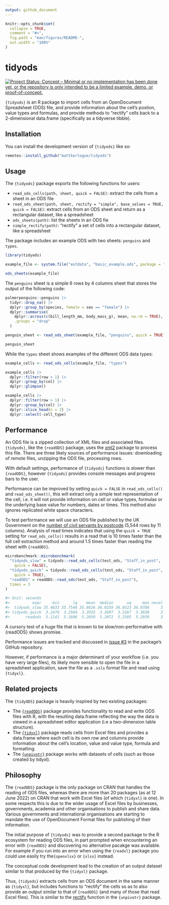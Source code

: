 ```yaml
---
output: github_document
---
```


<!-- README.md is generated from README.Rmd. Please edit that file -->

```r
knitr::opts_chunk$set(
  collapse = TRUE,
  comment = "#>",
  fig.path = "man/figures/README-",
  out.width = "100%"
)
```

# tidyods

<!-- badges: start -->
[![Project Status: Concept – Minimal or no implementation has been done yet, or the repository is only intended to be a limited example, demo, or proof-of-concept.](https://www.repostatus.org/badges/latest/concept.svg)](https://www.repostatus.org/#concept)
<!-- badges: end -->

`{tidyods}` is an R package to import cells from an OpenDocument Spreadsheet 
(ODS) file, and provide information about the cell's postion, value types and 
formulas, and provide methods to "rectify" cells back to a 2-dimensional 
data.frame (specifically as a tidyverse tibble).

## Installation

You can install the development version of `{tidyods}` like so:

``` r
remotes::install_github("mattkerlogue/tidyods")
```

## Usage
The `{tidyods}` package exports the following functions for users:

- `read_ods_cells(path, sheet, quick = FALSE)`: extract the cells from a sheet 
  in an ODS file
- `read_ods_sheet(path, sheet, rectify = "simple", base_values = TRUE, quick = FALSE)`: 
  extract cells from an ODS sheet and return as a rectangular dataset, like a 
  spreadsheet
- `ods_sheets(path)`: list the sheets in an ODS fie
- `simple_rectify(path)`: "rectify" a set of cells into a rectangular dataset, 
  like a spreadsheet

The package includes an example ODS with two sheets: `penguins` and `types`.

```r
library(tidyods)

example_file <- system.file("extdata", "basic_example.ods", package = "tidyods")

ods_sheets(example_file)
```

The `penguins` sheet is a simple 6 rows by 4 columns sheet that stores the 
output of the following code:

```r
palmerpenguins::penguins |>
  tidyr::drop_na() |>
  dplyr::group_by(species, female = sex == "female") |>
  dplyr::summarise(
    dplyr::across(c(bill_length_mm, body_mass_g), mean, na.rm = TRUE),
    .groups = "drop"
  )
```

```r
penguin_sheet <- read_ods_sheet(example_file, "penguins", quick = TRUE)

penguin_sheet
```

While the `types` sheet shows examples of the different ODS data types:
```r
example_cells <- read_ods_cells(example_file, "types")

example_cells |> 
  dplyr::filter(row > 1) |>
  dplyr::group_by(col) |>
  dplyr::glimpse()

example_cells |>
  dplyr::filter(row > 1) |>
  dplyr::group_by(col) |>
  dplyr::slice_head(n = 2) |>
  dplyr::select(-cell_type)
```

## Performance
An ODS file is a zipped collection of XML files and associated files. 
`{tidyods}`, like the `{readODS}` package, uses the [xml2](https://xml2.r-lib.org) 
package to process this file. There are three likely sources of performance 
issues: downloading of remote files, unzipping the ODS file, processing rows.

With default settings, performance of `{tidyods}` functions is slower than 
`{readODS}`, however `{tidyods}` provides console messages and progress bars to
the user.

Performance can be improved by setting `quick = FALSE` in `read_ods_cells()` 
and `read_ods_sheet()`, this will extract only a simple text representation of 
the cell, i.e. it will not provide information on cell or value types, formulas 
or the underlying base value for numbers, dates or times. This method also 
ignores replicated white space characters.

To test performance we will use an ODS file published by the UK Government on the
[number of civil servants by postcode](https://www.gov.uk/government/statistics/number-of-civil-servants-by-postcode-department-responsibility-level-and-leaving-cause-2021) (5,544 rows by 11 columns). Analysis of read 
times indicates that using the `quick = TRUE` setting for `read_ods_cells()` 
results in a read that is 10 times faster than the full cell extraction method 
and around 1.5 times faster than reading the sheet with `{readODS}`.

```r
microbenchmark::microbenchmark(
  "tidyods_slow" = tidyods::read_ods_cells(test_ods, "Staff_in_post", 
    quick = FALSE),
  "tidyods_quick" = tidyods::read_ods_cells(test_ods, "Staff_in_post", 
    quick = TRUE),
  "readODS" = readODS::read_ods(test_ods, "Staff_in_post"),
  times = 3
)

#> Unit: seconds
#>          expr     min      lq    mean  median      uq     max neval
#>  tidyods_slow 35.4833 35.7546 35.8626 36.0259 36.0523 36.0786     3
#> tidyods_quick  3.2470  3.2584  3.2935  3.2697  3.3167  3.3638     3
#>       readods  5.1141  5.1606  5.2050  5.2072  5.2505  5.2939     3
```

A cursory test of a huge file that is known to be slow/non-performative with 
{readODS} shows promise.

Performance issues are tracked and discussed in 
[issue #3](https://github.com/mattkerlogue/tidyods/issues/3) 
in the package's GitHub repository.

However, if performance is a major determinant of your workflow (i.e. you have
very large files), its likely more sensible to open the file in a spreadsheet
application, save the file as a `.xslx` format file and read using `{tidyxl}`.

## Related projects
The `{tidyODS}` package is heavily inspired by two existing packages:

- The [`{readODS}`](https://github.com/chainsawriot/readODS) package provides
  functionality to read and write ODS files with R, with the resulting 
  data.frame reflecting the way the data is viewed in a spreadsheet editor 
  application (i.e a two-dimension table structure).
- The [`{tidyxl}`](https://nacnudus.github.io/tidyxl/) package reads cells from 
  Excel files and provides a data.frame where each cell is its own row and 
  columns provide information about the cell's location, value and value type, 
  formula and formatting.
- The [`{unpivotr}`](https://nacnudus.github.io/unpivotr/) package works with 
  datasets of cells (such as those created by tidyxl).

## Philosophy
The `{readODS}` package is the only package on CRAN that handles the reading of 
ODS files, whereas there are more than 20 packages (as at 12 June 2022) on CRAN 
that work with Excel files (of which `{tidyxl}` is one). In some respects this 
is due to the wider usage of Excel files by businesses, governments, academia 
and other organisations to publish and share data. Various governments and
international organisations are starting to mandate the use of OpenDocument 
Format files for publishing of their information.

The initial purpose of `{tidyods}` was to provide a second package to the R 
ecosystem for reading ODS files, in part prompted when encountering an error 
with `{readODS}` and discovering no alternative pacakge was available. For 
example if you run into an error when using the `{readxl}` package you could 
use easily try the`{openxlsx}` or `{xlsx}` instead.

The conceptual code development lead to the creation of an output dataset 
similar to that produced by the `{tidyxl}` package.

Thus, `{tidyods}` extracts cells from an ODS document in the same manner as
`{tidyxl}`, but includes functions to "rectify" the cells so as to also provide
an output similar to that of `{readODS}` (and many of those that read Excel 
files). This is similar to the 
[rectify](https://nacnudus.github.io/unpivotr/reference/rectify.html) function 
in the `{unpivotr}` package.
